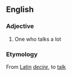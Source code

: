 ==English==
===Adjective===
#One who talks a lot
===Etymology===
From [[Latin]] ''[[decire]]'', to [[talk]]